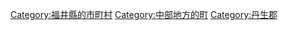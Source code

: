 {{Commonscat|Echizen, Fukui (town)}}
{{Catmore}}

{{DEFAULTSORT:Echizen}}
[[Category:福井縣的市町村|Category:福井縣的市町村]]
[[Category:中部地方的町|Category:中部地方的町]]
[[Category:丹生郡|Category:丹生郡]]